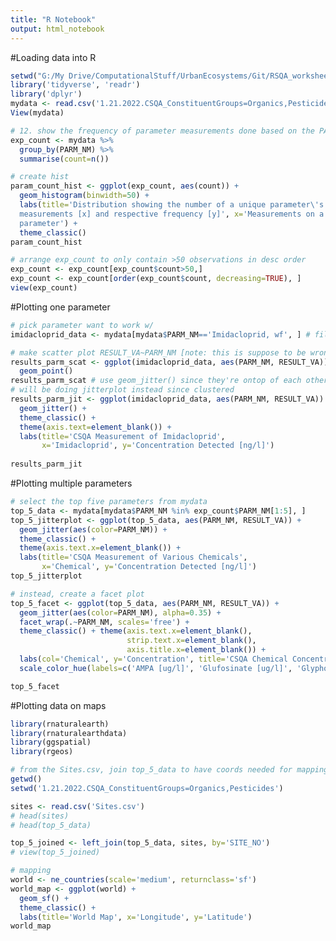 ```yaml
---
title: "R Notebook"
output: html_notebook
---
```


#Loading data into R
```r
setwd("G:/My Drive/ComputationalStuff/UrbanEcosystems/Git/RSQA_worksheet")
library('tidyverse', 'readr')
library('dplyr')
mydata <- read.csv('1.21.2022.CSQA_ConstituentGroups=Organics,Pesticides/Results.csv')
View(mydata)

# 12. show the frequency of parameter measurements done based on the PARM_NM column
exp_count <- mydata %>% 
  group_by(PARM_NM) %>% 
  summarise(count=n())

# create hist
param_count_hist <- ggplot(exp_count, aes(count)) +
  geom_histogram(binwidth=50) +
  labs(title='Distribution showing the number of a unique parameter\'s
  measurements [x] and respective frequency [y]', x='Measurements on a unique
  parameter') +
  theme_classic()
param_count_hist

# arrange exp_count to only contain >50 observations in desc order
exp_count <- exp_count[exp_count$count>50,]
exp_count <- exp_count[order(exp_count$count, decreasing=TRUE), ]
view(exp_count)
```


#Plotting one parameter
```r
# pick parameter want to work w/ 
imidacloprid_data <- mydata[mydata$PARM_NM=='Imidacloprid, wf', ] # filter also could be used here

# make scatter plot RESULT_VA~PARM_NM [note: this is suppose to be wrong]
results_parm_scat <- ggplot(imidacloprid_data, aes(PARM_NM, RESULT_VA)) +
  geom_point()
results_parm_scat # use geom_jitter() since they're ontop of each other
# will be doing jitterplot instead since clustered
results_parm_jit <- ggplot(imidacloprid_data, aes(PARM_NM, RESULT_VA)) +
  geom_jitter() +
  theme_classic() +
  theme(axis.text=element_blank()) +
  labs(title='CSQA Measurement of Imidacloprid',
       x='Imidacloprid', y='Concentration Detected [ng/l]')
  
results_parm_jit
```


#Plotting multiple parameters
```r
# select the top five parameters from mydata
top_5_data <- mydata[mydata$PARM_NM %in% exp_count$PARM_NM[1:5], ]
top_5_jitterplot <- ggplot(top_5_data, aes(PARM_NM, RESULT_VA)) +
  geom_jitter(aes(color=PARM_NM)) +
  theme_classic() +
  theme(axis.text.x=element_blank()) +
  labs(title='CSQA Measurement of Various Chemicals',
       x='Chemical', y='Concentration Detected [ng/l]')
top_5_jitterplot

# instead, create a facet plot
top_5_facet <- ggplot(top_5_data, aes(PARM_NM, RESULT_VA)) +
  geom_jitter(aes(color=PARM_NM), alpha=0.35) +
  facet_wrap(.~PARM_NM, scales='free') +
  theme_classic() + theme(axis.text.x=element_blank(),
                          strip.text.x=element_blank(),
                          axis.title.x=element_blank()) +
  labs(col='Chemical', y='Concentration', title='CSQA Chemical Concentration in Stream Samples') +
  scale_color_hue(labels=c('AMPA [ug/l]', 'Glufosinate [ug/l]', 'Glyphosate [ug/l]', 'Imidacloprid [ng/l]', 'Myclobutanil [ng/l]'))

top_5_facet
```


#Plotting data on maps
```r
library(rnaturalearth)
library(rnaturalearthdata)
library(ggspatial)
library(rgeos)

# from the Sites.csv, join top_5_data to have coords needed for mapping
getwd()
setwd('1.21.2022.CSQA_ConstituentGroups=Organics,Pesticides')

sites <- read.csv('Sites.csv')
# head(sites)
# head(top_5_data)

top_5_joined <- left_join(top_5_data, sites, by='SITE_NO')
# view(top_5_joined)

# mapping
world <- ne_countries(scale='medium', returnclass='sf')
world_map <- ggplot(world) +
  geom_sf() +
  theme_classic() +
  labs(title='World Map', x='Longitude', y='Latitude')
world_map
```

